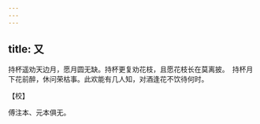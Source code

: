 ```yaml
---
---
---
```

title: 又
---







持杯遥劝天边月，愿月圆无缺。持杯更复劝花枝，且愿花枝长在莫离披。　持杯月下花前醉，休问荣枯事。此欢能有几人知，对酒逢花不饮待何时。





【校】


傅注本、元本俱无。